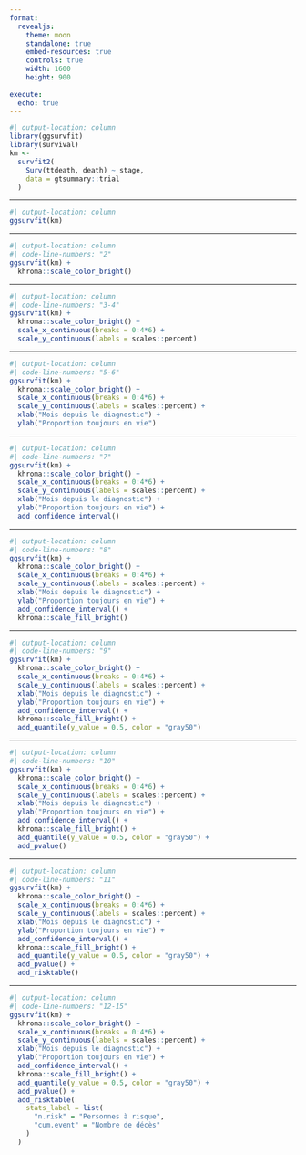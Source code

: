 ```yaml
---
format: 
  revealjs:
    theme: moon
    standalone: true
    embed-resources: true
    controls: true
    width: 1600
    height: 900
    
execute: 
  echo: true
---
```



```r
#| output-location: column
library(ggsurvfit)
library(survival)
km <- 
  survfit2(
    Surv(ttdeath, death) ~ stage,
    data = gtsummary::trial
  )
```

---

```r
#| output-location: column
ggsurvfit(km)
```

---

```r
#| output-location: column
#| code-line-numbers: "2"
ggsurvfit(km) +
  khroma::scale_color_bright()
```

---

```r
#| output-location: column
#| code-line-numbers: "3-4"
ggsurvfit(km) +
  khroma::scale_color_bright() +
  scale_x_continuous(breaks = 0:4*6) +
  scale_y_continuous(labels = scales::percent)
```

---

```r
#| output-location: column
#| code-line-numbers: "5-6"
ggsurvfit(km) +
  khroma::scale_color_bright() +
  scale_x_continuous(breaks = 0:4*6) +
  scale_y_continuous(labels = scales::percent) +
  xlab("Mois depuis le diagnostic") +
  ylab("Proportion toujours en vie")
```

---

```r
#| output-location: column
#| code-line-numbers: "7"
ggsurvfit(km) +
  khroma::scale_color_bright() +
  scale_x_continuous(breaks = 0:4*6) +
  scale_y_continuous(labels = scales::percent) +
  xlab("Mois depuis le diagnostic") +
  ylab("Proportion toujours en vie") +
  add_confidence_interval()
```

---

```r
#| output-location: column
#| code-line-numbers: "8"
ggsurvfit(km) +
  khroma::scale_color_bright() +
  scale_x_continuous(breaks = 0:4*6) +
  scale_y_continuous(labels = scales::percent) +
  xlab("Mois depuis le diagnostic") +
  ylab("Proportion toujours en vie") +
  add_confidence_interval() +
  khroma::scale_fill_bright()
```

---

```r
#| output-location: column
#| code-line-numbers: "9"
ggsurvfit(km) +
  khroma::scale_color_bright() +
  scale_x_continuous(breaks = 0:4*6) +
  scale_y_continuous(labels = scales::percent) +
  xlab("Mois depuis le diagnostic") +
  ylab("Proportion toujours en vie") +
  add_confidence_interval() +
  khroma::scale_fill_bright() +
  add_quantile(y_value = 0.5, color = "gray50")
```

---

```r
#| output-location: column
#| code-line-numbers: "10"
ggsurvfit(km) +
  khroma::scale_color_bright() +
  scale_x_continuous(breaks = 0:4*6) +
  scale_y_continuous(labels = scales::percent) +
  xlab("Mois depuis le diagnostic") +
  ylab("Proportion toujours en vie") +
  add_confidence_interval() +
  khroma::scale_fill_bright() +
  add_quantile(y_value = 0.5, color = "gray50") +
  add_pvalue()
```

---

```r
#| output-location: column
#| code-line-numbers: "11"
ggsurvfit(km) +
  khroma::scale_color_bright() +
  scale_x_continuous(breaks = 0:4*6) +
  scale_y_continuous(labels = scales::percent) +
  xlab("Mois depuis le diagnostic") +
  ylab("Proportion toujours en vie") +
  add_confidence_interval() +
  khroma::scale_fill_bright() +
  add_quantile(y_value = 0.5, color = "gray50") +
  add_pvalue() + 
  add_risktable()
```

---

```r
#| output-location: column
#| code-line-numbers: "12-15"
ggsurvfit(km) +
  khroma::scale_color_bright() +
  scale_x_continuous(breaks = 0:4*6) +
  scale_y_continuous(labels = scales::percent) +
  xlab("Mois depuis le diagnostic") +
  ylab("Proportion toujours en vie") +
  add_confidence_interval() +
  khroma::scale_fill_bright() +
  add_quantile(y_value = 0.5, color = "gray50") +
  add_pvalue() + 
  add_risktable(
    stats_label = list(
      "n.risk" = "Personnes à risque",
      "cum.event" = "Nombre de décès"
    )
  )
```

